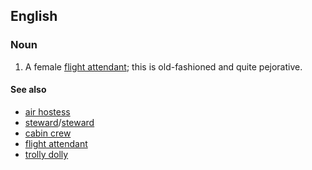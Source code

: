 ==English==

===Noun===
{{en-noun}} 

# {{aviation}} A female [[flight attendant]]; this is old-fashioned and quite pejorative.

====See also====
*[[air hostess]]
*[[steward]]/[[steward]]
*[[cabin crew]]
*[[flight attendant]]
*[[trolly dolly]]
